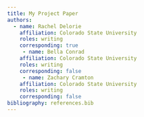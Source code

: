 ```yaml
---
title: My Project Paper
authors:
  - name: Rachel Delorie
    affiliation: Colorado State University
    roles: writing
    corresponding: true
     - name: Bella Conrad
    affiliation: Colorado State University
    roles: writing
    corresponding: false
     - name: Zachary Cramton
    affiliation: Colorado State University
    roles: writing
    corresponding: false
bibliography: references.bib
---
```

